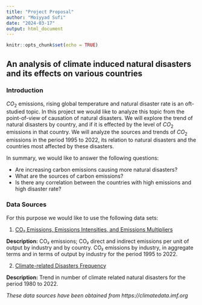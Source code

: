 ```yaml
---
title: "Project Proposal"
author: "Moiyyad Sufi"
date: "2024-03-17"
output: html_document
---
```



```r
knitr::opts_chunk$set(echo = TRUE)
```


## An analysis of climate induced natural disasters and its effects on various countries


### Introduction

$CO_2$ emissions, rising global temperature and natural disaster rate is an oft-studied topic. In this project we would like to analyze this topic from the point-of-view of causation of natural disasters. We will explore the trend of natural disasters by country, and if it is effected by the level of $CO_2$ emissions in that country. We will analyze the sources and trends of $CO_2$ emissions in the period 1995 to 2022, its relation to natural disasters and the countries most affected by these disasters.

In summary, we would like to answer the following questions:

- Are increasing carbon emissions causing more natural disasters?
- What are the sources of carbon emissions?
- Is there any correlation between the countries with high emissions and high disaster rate?


### Data Sources

For this purpose we would like to use the following data sets:

 1. [CO₂ Emissions, Emissions Intensities, and Emissions Multipliers](https://climatedata.imf.org/datasets/7cec1228bfbe4a5e876ca5a5abedd64f)

**Description:** CO₂ emissions; CO₂ direct and indirect emissions per unit of output by industry and by country. CO₂ emissions by industry, in aggregate terms and in terms of output by industry for the period 1995 to 2022.


 2. [Climate-related Disasters Frequency](https://climatedata.imf.org/datasets/b13b69ee0dde43a99c811f592af4e821)

**Description:** Trend in number of climate related natural disasters for the period 1980 to 2022.


*These data sources have been obtained from https://climatedata.imf.org*
